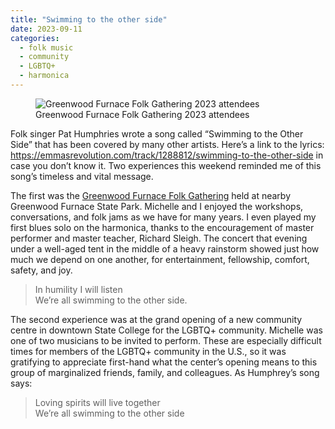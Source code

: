 ```yaml
---
title: "Swimming to the other side"
date: 2023-09-11
categories:
  - folk music
  - community
  - LGBTQ+
  - harmonica
---
```


![Greenwood Furnace Folk Gathering 2023 attendees](greenwood-2023.jpeg){fig-align="center"}

Folk singer Pat Humphries wrote a song called "Swimming to the Other Side" that has been covered by many other artists. Here's a link to the lyrics: <https://emmasrevolution.com/track/1288812/swimming-to-the-other-side> in case you don't know it.
Two experiences this weekend reminded me of this song's timeless and vital message.

The first was the [Greenwood Furnace Folk Gathering](https://folkgathering.com/) held at nearby Greenwood Furnace State Park.
Michelle and I enjoyed the workshops, conversations, and folk jams as we have for many years.
I even played my first blues solo on the harmonica, thanks to the encouragement of master performer and master teacher, Richard Sleigh.
The concert that evening under a well-aged tent in the middle of a heavy rainstorm showed just how much we depend on one another, for entertainment, fellowship, comfort, safety, and joy.

>In humility I will listen</br>
>We’re all swimming to the other side.

The second experience was at the grand opening of a new community centre in downtown State College for the LGBTQ+ community.
Michelle was one of two musicians to be invited to perform.
These are especially difficult times for members of the LGBTQ+ community in the U.S., so it was gratifying to appreciate first-hand what the center's opening means to this group of marginalized friends, family, and colleagues.
As Humphrey's song says:

>Loving spirits will live together</br>
>We’re all swimming to the other side
